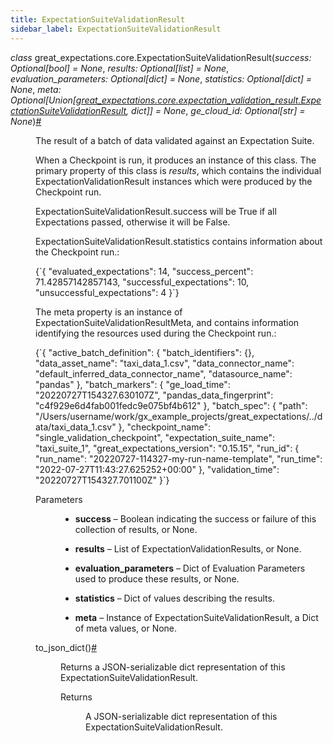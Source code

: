 ```yaml
---
title: ExpectationSuiteValidationResult
sidebar_label: ExpectationSuiteValidationResult
---
```


<section class="sphinx-api-doc" id="expectationsuitevalidationresult">

<dl class="py class">
<dt class="sig sig-object py" id="great_expectations.core.ExpectationSuiteValidationResult">
<em class="property"><span class="pre">class</span><span class="w"> </span></em><span class="sig-prename descclassname"><span class="pre">great_expectations.core.</span></span><span class="sig-name descname"><span class="pre">ExpectationSuiteValidationResult</span></span><span class="sig-paren">(</span><em class="sig-param"><span class="n"><span class="pre">success</span></span><span class="p"><span class="pre">:</span></span><span class="w"> </span><span class="n"><span class="pre">Optional</span><span class="p"><span class="pre">[</span></span><span class="pre">bool</span><span class="p"><span class="pre">]</span></span></span><span class="w"> </span><span class="o"><span class="pre">=</span></span><span class="w"> </span><span class="default_value"><span class="pre">None</span></span></em>, <em class="sig-param"><span class="n"><span class="pre">results</span></span><span class="p"><span class="pre">:</span></span><span class="w"> </span><span class="n"><span class="pre">Optional</span><span class="p"><span class="pre">[</span></span><span class="pre">list</span><span class="p"><span class="pre">]</span></span></span><span class="w"> </span><span class="o"><span class="pre">=</span></span><span class="w"> </span><span class="default_value"><span class="pre">None</span></span></em>, <em class="sig-param"><span class="n"><span class="pre">evaluation_parameters</span></span><span class="p"><span class="pre">:</span></span><span class="w"> </span><span class="n"><span class="pre">Optional</span><span class="p"><span class="pre">[</span></span><span class="pre">dict</span><span class="p"><span class="pre">]</span></span></span><span class="w"> </span><span class="o"><span class="pre">=</span></span><span class="w"> </span><span class="default_value"><span class="pre">None</span></span></em>, <em class="sig-param"><span class="n"><span class="pre">statistics</span></span><span class="p"><span class="pre">:</span></span><span class="w"> </span><span class="n"><span class="pre">Optional</span><span class="p"><span class="pre">[</span></span><span class="pre">dict</span><span class="p"><span class="pre">]</span></span></span><span class="w"> </span><span class="o"><span class="pre">=</span></span><span class="w"> </span><span class="default_value"><span class="pre">None</span></span></em>, <em class="sig-param"><span class="n"><span class="pre">meta</span></span><span class="p"><span class="pre">:</span></span><span class="w"> </span><span class="n"><span class="pre">Optional</span><span class="p"><span class="pre">[</span></span><span class="pre">Union</span><span class="p"><span class="pre">[</span></span><a class="reference internal" href="http://localhost:3000/docs/reference/api/core/ExpectationSuiteValidationResult_class#great_expectations.core.ExpectationSuiteValidationResult" title="great_expectations.core.expectation_validation_result.ExpectationSuiteValidationResult"><span class="pre">great_expectations.core.expectation_validation_result.ExpectationSuiteValidationResult</span></a><span class="p"><span class="pre">,</span></span><span class="w"> </span><span class="pre">dict</span><span class="p"><span class="pre">]</span></span><span class="p"><span class="pre">]</span></span></span><span class="w"> </span><span class="o"><span class="pre">=</span></span><span class="w"> </span><span class="default_value"><span class="pre">None</span></span></em>, <em class="sig-param"><span class="n"><span class="pre">ge_cloud_id</span></span><span class="p"><span class="pre">:</span></span><span class="w"> </span><span class="n"><span class="pre">Optional</span><span class="p"><span class="pre">[</span></span><span class="pre">str</span><span class="p"><span class="pre">]</span></span></span><span class="w"> </span><span class="o"><span class="pre">=</span></span><span class="w"> </span><span class="default_value"><span class="pre">None</span></span></em><span class="sig-paren">)</span><a class="headerlink" href="#great_expectations.core.ExpectationSuiteValidationResult" title="Permalink to this definition">#</a></dt>
<dd><p>The result of a batch of data validated against an Expectation Suite.</p>
<p>When a Checkpoint is run, it produces an instance of this class. The primary property
of this class is <cite>results</cite>, which contains the individual ExpectationValidationResult
instances which were produced by the Checkpoint run.</p>
<p>ExpectationSuiteValidationResult.success will be True if all Expectations passed, otherwise it will be False.</p>
<p>ExpectationSuiteValidationResult.statistics contains information about the Checkpoint run.:</p>
<p><CodeBlock language="python">{`{
    "evaluated_expectations": 14,
    "success_percent": 71.42857142857143,
    "successful_expectations": 10,
    "unsuccessful_expectations": 4
}`}</CodeBlock></p>
<p>The meta property is an instance of ExpectationSuiteValidationResultMeta, and
contains information identifying the resources used during the Checkpoint run.:</p>
<p><CodeBlock language="python">{`{
    "active_batch_definition": {
      "batch_identifiers": {},
      "data_asset_name": "taxi_data_1.csv",
      "data_connector_name": "default_inferred_data_connector_name",
      "datasource_name": "pandas"
    },
    "batch_markers": {
      "ge_load_time": "20220727T154327.630107Z",
      "pandas_data_fingerprint": "c4f929e6d4fab001fedc9e075bf4b612"
    },
    "batch_spec": {
      "path": "/Users/username/work/gx_example_projects/great_expectations/../data/taxi_data_1.csv"
    },
    "checkpoint_name": "single_validation_checkpoint",
    "expectation_suite_name": "taxi_suite_1",
    "great_expectations_version": "0.15.15",
    "run_id": {
      "run_name": "20220727-114327-my-run-name-template",
      "run_time": "2022-07-27T11:43:27.625252+00:00"
    },
    "validation_time": "20220727T154327.701100Z"
}`}</CodeBlock></p>
<dl class="field-list simple">
<dt class="field-odd">Parameters</dt>
<dd class="field-odd"><ul class="simple">
<li><p><strong>success</strong> – Boolean indicating the success or failure of this collection of results, or None.</p></li>
<li><p><strong>results</strong> – List of ExpectationValidationResults, or None.</p></li>
<li><p><strong>evaluation_parameters</strong> – Dict of Evaluation Parameters used to produce these results, or None.</p></li>
<li><p><strong>statistics</strong> – Dict of values describing the results.</p></li>
<li><p><strong>meta</strong> – Instance of ExpectationSuiteValidationResult, a Dict of meta values, or None.</p></li>
</ul>
</dd>
</dl>
<dl class="py method">
<dt class="sig sig-object py" id="great_expectations.core.ExpectationSuiteValidationResult.to_json_dict">
<span class="sig-name descname"><span class="pre">to_json_dict</span></span><span class="sig-paren">(</span><span class="sig-paren">)</span><a class="headerlink" href="#great_expectations.core.ExpectationSuiteValidationResult.to_json_dict" title="Permalink to this definition">#</a></dt>
<dd><p>Returns a JSON-serializable dict representation of this ExpectationSuiteValidationResult.</p>
<dl class="field-list simple">
<dt class="field-odd">Returns</dt>
<dd class="field-odd"><p>A JSON-serializable dict representation of this ExpectationSuiteValidationResult.</p>
</dd>
</dl>
</dd></dl>
</dd></dl>
</section>
